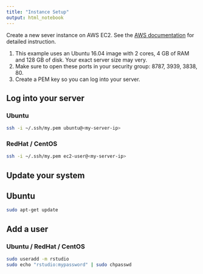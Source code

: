 ```yaml
---
title: "Instance Setup"
output: html_notebook
---
```


Create a new sever instance on AWS EC2. See the [AWS documentation](https://docs.aws.amazon.com/AWSEC2/latest/WindowsGuide/EC2_GetStarted.html) for detailed instruction.

1. This example uses an Ubuntu 16.04 image with 2 cores, 4 GB of RAM and 128 GB of disk. Your exact server size may very. 
2. Make sure to open these ports in your security group: 8787, 3939, 3838, 80.
3. Create a PEM key so you can log into your server.

## Log into your server

### Ubuntu

```bash
ssh -i ~/.ssh/my.pem ubuntu@<my-server-ip>
```

### RedHat / CentOS
```bash
ssh -i ~/.ssh/my.pem ec2-user@<my-server-ip>
```

## Update your system

## Ubuntu 

```bash
sudo apt-get update
```

## Add a user

### Ubuntu / RedHat / CentOS

```bash
sudo useradd -m rstudio
sudo echo "rstudio:mypassword" | sudo chpasswd
```

